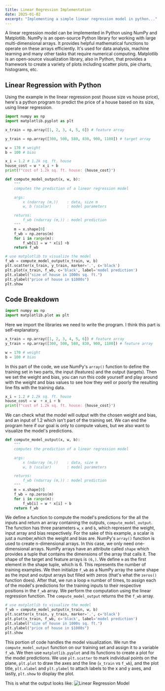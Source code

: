 ```yaml
---
title: Linear Regression Implementation
date: 2025-01-02
excerpt: "Implementing a simple linear regression model in python..."
---
```

A linear regression model can be implemented in Python using NumPy and Matplotlib. NumPy is an open-source Python library for working with large multi-dimensional arrays. It provides helpful mathematical functions to operate on these arrays efficiently. It's used for data analysis, machine learning and many other tasks that require numerical computing. Matplotlib is an open-source visualization library, also in Python, that provides a framework to create a variety of plots including scatter plots, pie charts, histograms, etc.

## Linear Regression with Python
Using the example in the linear regression post (house size vs house price), here's a python program to predict the price of a house based on its size, using linear regression.

```python
import numpy as np
import matplotlib.pyplot as plt

x_train = np.array([1, 2, 3, 4, 5, 6]) # feature array

y_train = np.array([300, 500, 580, 830, 900, 1100]) # target array

w = 170 # weight
b = 100 # bias

x_i = 1.2 # 1.2k sq. ft. house
house_cost = w * x_i + b
print(f"cost of 1.2k sq. ft. house: {house_cost}")

def compute_model_output(x, w, b):
    """
    computes the prediction of a linear regression model

    args:
        x (ndarray (m,))    : data, size m
        w, b (scalar)       : model parameters

    returns:
        f_wb (ndarray (m,)) : model prediction
    """
    m = x.shape[0]
    f_wb = np.zeros(m)
    for i in range(m):
        f_wb[i] = w * x[i] +b
    return f_wb

# use matplotlib to visualize the model
f_wb = compute_model_output(x_train, w, b)
plt.scatter(x_train, y_train, marker='.', c='black')
plt.plot(x_train, f_wb, c='black', label='model prediction')
plt.xlabel("size of house in 1000s sq. ft.")
plt.ylabel("price of house in $1000s")
plt.show
```

## Code Breakdown
```python
import numpy as np
import matplotlib.plot as plt
```
Here we import the libraries we need to write the program. I think this part is self-explanatory.

```python
x_train = np.array([1, 2, 3, 4, 5, 6]) # feature array
y_train = np.array([300, 500, 580, 830, 900, 1100]) # feature array

w = 170 # weight
b = 100 # bias
```
In this part of the code, we use NumPy's `array()` function to define the training set in two parts, the input (features) and the output (targets). Then we set the weight and bias, you can run this code yourself and play around with the weight and bias values to see how they well or poorly the resulting line fits with the training data.

```python
x_i = 1.2 # 1.2k sq. ft. house
house_cost = w  + x_i + b
print(f"cost of 1.2k sq. ft. house: {house_cost}")
```
We can check what the model will output with the chosen weight and bias, and an input of 1.2 which isn't part of the training set. We can end the program here if our goal is only to compute values, but we also want to visualize the model's predictions.

```python
def compute_model_output(x, w, b):
    """
    computes the prediction of a linear regression model

    args:
        x (ndarray (m,))    : data, size m
        w, b (scalar)       : model parameters

    returns:
        f_wb (ndarray (m,)) : model prediction
    """
    m = x.shape[0]
    f_wb = np.zeros(m)
    for i in range(m):
        f_wb[i] = w * x[i] + b
    return f_wb
```
We define a function to compute the model's predictions for the all the inputs and return an array containing the outputs, `compute_model_output`. The function has three parameters `w`, `x` and `b`, which represent the weight, input array and bias respectively. For the sake of this example, a scalar is just a number,which the weight and bias are. NumPy's `array()` function is used to create n-dimensional arrays. In this case, we only need one-dimensional arrays. NumPy arrays have an attribute called `shape` which provides a tuple that contains the dimensions of the array that calls it. The shape of the target and feature arrays is `(6,)`. We define `m` as the first element in the shape tuple, which is 6. This represents the number of training examples. We then initialize `f_wb` as a NumPy array the same shape as the input and output arrays but filled with zeros (that's what the `zeros()` function does). After that, we run a loop `m` number of times, to assign each of the model's predictions for the training inputs to their respective positions in the `f_wb` array. We perform the computation using the linear regression function. The `compute_model_output` returns the the `f_wb` array.

```python
# use matplotlib to visualize the model
f_wb = compute_model_output(x_train, w, b)
plt.scatter(x_train, y_train, marker='.', c='black')
plt.plot(x_train, f_wb, c='black', label='model prediction')
plt.xlabel("size of house in 1000s sq. ft.")
plt.ylabel("price of house in $1000s")
plt.show
```
This portion of code handles the model visualization. We run the `compute_model_output` function on our training set and assign it to a variable `f_wb`. We then use `matplotlib.pyplot` and its functions to create a plot for the model predictions. We use `plt.scatter` to mark individual points on the plane, `plt.plot` to draw the axes and the line (`x_train` vs `f_wb`), and the plot title, `plt.xlabel` and `plt.ylabel` to attach labels to the x and y axes, and lastly, `plt.show` to display the plot.

This is what the output looks like:
![Linear Regression Model](../images/linear_regression.png)
